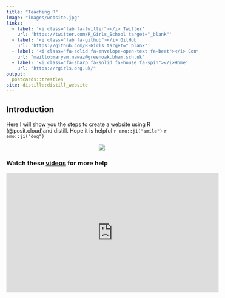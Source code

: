 ```yaml
---
title: "Teaching R"
image: "images/website.jpg"
links:
  - label: '<i class="fab fa-twitter"></i> Twitter'
    url: 'https://twitter.com/R_Girls_School target="_blank"'
  - label: '<i class="fab fa-github"></i> GitHub'
    url: 'https://github.com/R-Girls target="_blank"'
  - label: '<i class="fa-solid fa-envelope-open-text fa-beat"></i> Contact Us'
    url: "mailto:maryam.nawaz@greenoak.bham.sch.uk"
  - label: '<i class="fa-sharp fa-solid fa-house fa-spin"></i>Home'
    url: "https://rgirls.org.uk/"
output:
  postcards::trestles
site: distill::distill_website
---
```

 
## Introduction

Here I will show you the steps to create a website using R (@posit.cloud)and distill. Hope it is helpful `r emo::ji("smile")` `r emo::ji("dog")`

<center>

![](images/download.jfif)

</center>

### Watch these [videos](https://www.youtube.com/watch?v=NLU05CopNzU1) for more help

<iframe width="560" height="315" src="https://www.youtube.com/embed/NLU05CopNzU" title="YouTube video player" frameborder="0" allow="accelerometer; autoplay; clipboard-write; encrypted-media; gyroscope; picture-in-picture; web-share" allowfullscreen></iframe>

